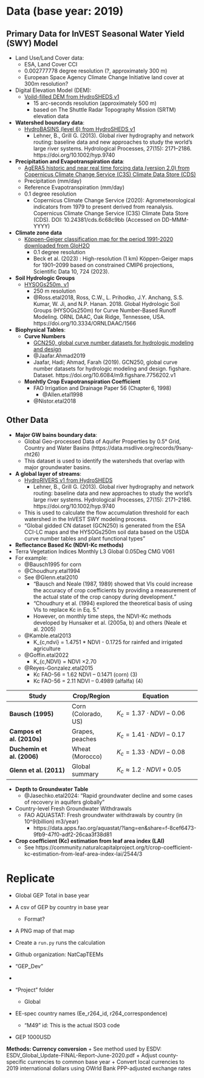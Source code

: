 # Data (base year: 2019)


## Primary Data for InVEST Seasonal Water Yield (SWY) Model

+ Land Use/Land Cover data:
  + ESA, Land Cover CCI
  + 0.002777778 degree resolution (?, approximately 300 m)
  + European Space Agency Climate Change Initiative land cover at 300m resolution?

+ Digital Elevation Model (DEM):
  + [Voild-filled DEM from HydroSHEDS v1](https://www.hydrosheds.org/hydrosheds-core-downloads)
    + 15 arc-seconds resolution (approximately 500 m)
    + based on The Shuttle Radar Topography Mission (SRTM) elevation data

+ **Watershed boundary data**:
  + [HydroBASINS (level 6) from HydroSHEDS v1](https://www.hydrosheds.org/products/hydrobasins)
    + Lehner, B., Grill G. (2013). Global river hydrography and network routing: baseline data and new approaches to study the world’s large river systems. Hydrological Processes, 27(15): 2171–2186. https://doi.org/10.1002/hyp.9740


+ **Precipitation and Evapotranspiration data**:
  + [AgERA5 historic and near real time forcing data (version 2.0) from Copernicus Climate Change Service (C3S) Climate Data Store (CDS)](https://cds.climate.copernicus.eu/datasets/sis-agrometeorological-indicators?tab=overview)
  + Precipitation (mm/day)
  + Reference Evapotranspiration (mm/day)
  + 0.1 degree resolution
    + Copernicus Climate Change Service (2020): Agrometeorological indicators from 1979 to present derived from reanalysis. Copernicus Climate Change Service (C3S) Climate Data Store (CDS). DOI: 10.24381/cds.6c68c9bb (Accessed on DD-MMM-YYYY)


+ **Climate zone data**
  + [Köppen-Geiger classification map for the period 1991-2020 downloaded from GloH2O](https://www.gloh2o.org/)
    + 0.1 degree resolution 
    + Beck et al. (2023) : High-resolution (1 km) Köppen-Geiger maps for 1901–2099 based on constrained CMIP6 projections, Scientific Data 10, 724 (2023).

+ **Soil Hydrologic Groups**
  + [HYSOGs250m, v1](https://daac.ornl.gov/SOILS/guides/Global_Hydrologic_Soil_Group.html)
    + 250 m resolution
    + @Ross.etal2018, Ross, C.W., L. Prihodko, J.Y. Anchang, S.S. Kumar, W. Ji, and N.P. Hanan. 2018. Global Hydrologic Soil Groups (HYSOGs250m) for Curve Number-Based Runoff Modeling. ORNL DAAC, Oak Ridge, Tennessee, USA. https://doi.org/10.3334/ORNLDAAC/1566

+ **Biophysical Tables**:
  + **Curve Numbers**
    + [GCN250, global curve number datasets for hydrologic modeling and design](https://figshare.com/articles/dataset/GCN250_global_curve_number_datasets_for_hydrologic_modeling_and_design/7756202)
    + @Jaafar.Ahmad2019
    + Jaafar, Hadi; Ahmad, Farah (2019). GCN250, global curve number datasets for hydrologic modeling and design. figshare. Dataset. https://doi.org/10.6084/m9.figshare.7756202.v1
  + **Monhtly Crop Evapotranspiration Coefficient**
    + FAO Irrigation and Drainage Paper 56 (Chapter 6, 1998)
      + @Allen.etal1998
    + @Nistor.etal2018


## Other Data

+ **Major GW bains boundary data**:
  + Global Geo-processed Data of Aquifer Properties by 0.5° Grid, Country and Water Basins (https://data.msdlive.org/records/9sany-rht26)
  + This dataset is used to identify the watersheds that overlap with major groundwater basins.


+ **A global layer of streams**:
  + [HydroRIVERS v1 from HydroSHEDS](https://www.hydrosheds.org/products/hydrorivers)
    + Lehner, B., Grill G. (2013). Global river hydrography and network routing: baseline data and new approaches to study the world’s large river systems. Hydrological Processes, 27(15): 2171–2186. https://doi.org/10.1002/hyp.9740
  + This is used to calculate the flow accumulation threshold for each watershed in the InVEST SWY modeling process.
  + "Global gidded CN dataset (GCN250) is generated from the ESA CCI-LC maps and the HYSOGs250m soil data based on the USDA curve number tables and plant functional types"

+ **Reflectance Based Kc (NDVI-Kc methods)**
+ Terra Vegetation Indices Monthly L3 Global 0.05Deg CMG V061
+ For example:
  + @Bausch1995 for corn
  + @Choudhury.etal1994
  + See @Glenn.etal2010
    + "Bausch and Neale (1987, 1989) showed that VIs could increase the accuracy of crop coefficients by providing a measurement of the actual state of the crop canopy during development."
    + "Choudhury et al. (1994) explored the theoretical basis of using VIs to replace Kc in Eq. 5."
    + However, on monthly time steps, the NDVI-Kc methods developed by Hunsaker et al. (2005a, b) and others (Neale et al. 2005)
  + @Kamble.etal2013
    + K_{c,ndvi} = 1.4751 * NDVI - 0.1725 for rainfed and irrigated agriculture 
  + @Goffin.etal2022
    + K_{c,NDVI} = NDVI ×2.70
  + @Reyes-Gonzalez.etal2015
    + Kc FAO-56 = 1.62 NDVI – 0.1471 (corn) (3)
    + Kc FAO-56 = 2.11 NDVI – 0.4989 (alfalfa) (4)

| Study                      | Crop/Region         | Equation                            |
| -------------------------- | ------------------- | ----------------------------------- |
| **Bausch (1995)**          | Corn (Colorado, US) | $K_c = 1.37 \cdot NDVI - 0.06$      |
| **Campos et al. (2010s)**  | Grapes, peaches     | $K_c = 1.41 \cdot NDVI - 0.17$      |
| **Duchemin et al. (2006)** | Wheat (Morocco)     | $K_c = 1.33 \cdot NDVI - 0.08$      |
| **Glenn et al. (2011)**    | Global summary      | $K_c \approx 1.2 \cdot NDVI + 0.05$ |

+ **Depth to Groundwater Table**
  + @Jasechko.etal2024: "Rapid groundwater decline and some cases of recovery in aquifers globally"

+ Country-level Fresh Groundwater Withdrawals
  + FAO AQUASTAT: Fresh groundwater withdrawals by country (in 10^9(billion) m3/year)
    + https://data.apps.fao.org/aquastat/?lang=en&share=f-8cef6473-9fb9-47f0-adf2-26caa3f38d81



+ **Crop coefficient (Kc) estimation from leaf area index (LAI)** 
  + See https://community.naturalcapitalproject.org/t/crop-coefficient-kc-estimation-from-leaf-area-index-lai/2544/3



# Replicate
+ Global GEP Total in base year
+ A csv of GEP by country in base year
  + Format?
+ A PNG map of that map

+ Create a `run.py` runs the calculation


+ Github organization: NatCapTEEMs
+ "GEP_Dev"
+ 
+ "Project" folder
  + Global

+ EE-spec country names (Ee_r264_id, r264_correspondence) 
  + "M49" id: This is the actual ISO3 code

+ GEP 1000USD


**Methods: Currency conversion**
+ See method used by ESDV: ESDV_Global_Update-FINAL-Report-June-2020.pdf
+ Adjust county-specific currencies to common base year
+ Convert local currencies to 2019 international dollars using OWrld Bank PPP-adjusted exchange rates 